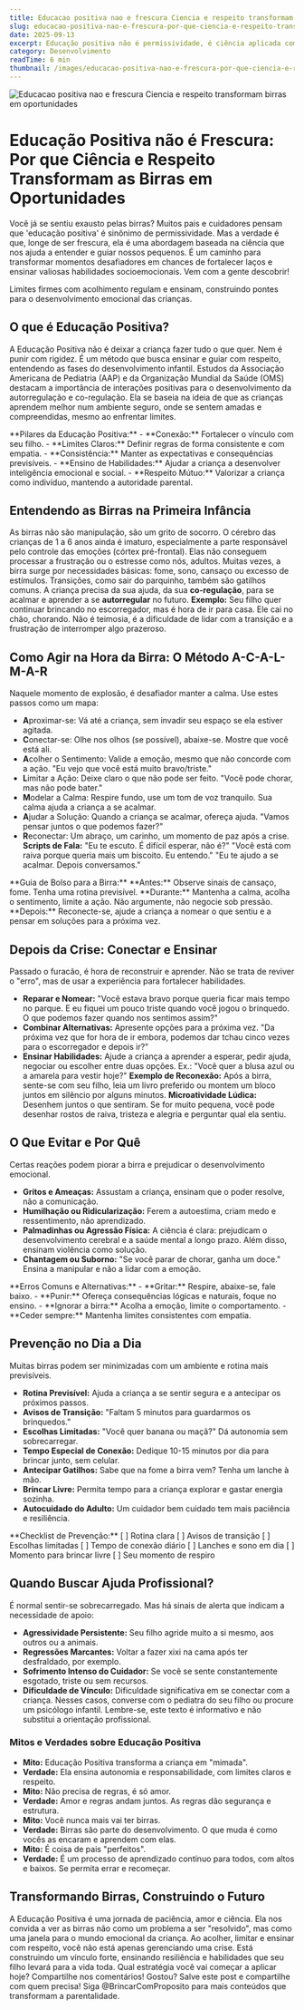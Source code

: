 ```yaml
---
title: Educacao positiva nao e frescura Ciencia e respeito transformam birras em oportunidades
slug: educacao-positiva-nao-e-frescura-por-que-ciencia-e-respeito-transformam-as-birras-em-oportunidades
date: 2025-09-13
excerpt: Educação positiva não é permissividade, é ciência aplicada com respeito. Entenda como transformar as birras da primeira infância em oportunidades de conexão e aprendizado.
category: Desenvolvimento
readTime: 6 min
thumbnail: /images/educacao-positiva-nao-e-frescura-por-que-ciencia-e-respeito-transformam-as-birras-em-oportunidades.png
---
```



<Image src="/images/educacao-positiva-nao-e-frescura-por-que-ciencia-e-respeito-transformam-as-birras-em-oportunidades.png" alt="Educacao positiva nao e frescura Ciencia e respeito transformam birras em oportunidades" />

# Educação Positiva não é Frescura: Por que Ciência e Respeito Transformam as Birras em Oportunidades

Você já se sentiu exausto pelas birras? Muitos pais e cuidadores pensam que 'educação positiva' é sinônimo de permissividade. Mas a verdade é que, longe de ser frescura, ela é uma abordagem baseada na ciência que nos ajuda a entender e guiar nossos pequenos. É um caminho para transformar momentos desafiadores em chances de fortalecer laços e ensinar valiosas habilidades socioemocionais. Vem com a gente descobrir!

<Callout>
Limites firmes com acolhimento regulam e ensinam, construindo pontes para o desenvolvimento emocional das crianças.
</Callout>

## O que é Educação Positiva?

A Educação Positiva não é deixar a criança fazer tudo o que quer. Nem é punir com rigidez. É um método que busca ensinar e guiar com respeito, entendendo as fases do desenvolvimento infantil. Estudos da Associação Americana de Pediatria (AAP) e da Organização Mundial da Saúde (OMS) destacam a importância de interações positivas para o desenvolvimento da autorregulação e co-regulação.
Ela se baseia na ideia de que as crianças aprendem melhor num ambiente seguro, onde se sentem amadas e compreendidas, mesmo ao enfrentar limites.

<Info>
**Pilares da Educação Positiva:**
- **Conexão:** Fortalecer o vínculo com seu filho.
- **Limites Claros:** Definir regras de forma consistente e com empatia.
- **Consistência:** Manter as expectativas e consequências previsíveis.
- **Ensino de Habilidades:** Ajudar a criança a desenvolver inteligência emocional e social.
- **Respeito Mútuo:** Valorizar a criança como indivíduo, mantendo a autoridade parental.
</Info>

## Entendendo as Birras na Primeira Infância

As birras não são manipulação, são um grito de socorro. O cérebro das crianças de 1 a 6 anos ainda é imaturo, especialmente a parte responsável pelo controle das emoções (córtex pré-frontal). Elas não conseguem processar a frustração ou o estresse como nós, adultos.
Muitas vezes, a birra surge por necessidades básicas: fome, sono, cansaço ou excesso de estímulos. Transições, como sair do parquinho, também são gatilhos comuns. A criança precisa da sua ajuda, da sua **co-regulação**, para se acalmar e aprender a se **autorregular** no futuro.
**Exemplo:** Seu filho quer continuar brincando no escorregador, mas é hora de ir para casa. Ele cai no chão, chorando. Não é teimosia, é a dificuldade de lidar com a transição e a frustração de interromper algo prazeroso.

## Como Agir na Hora da Birra: O Método A-C-A-L-M-A-R

Naquele momento de explosão, é desafiador manter a calma. Use estes passos como um mapa:
- **A**proximar-se: Vá até a criança, sem invadir seu espaço se ela estiver agitada.
- **C**onectar-se: Olhe nos olhos (se possível), abaixe-se. Mostre que você está ali.
- **A**colher o Sentimento: Valide a emoção, mesmo que não concorde com a ação. "Eu vejo que você está muito bravo/triste."
- **L**imitar a Ação: Deixe claro o que não pode ser feito. "Você pode chorar, mas não pode bater."
- **M**odelar a Calma: Respire fundo, use um tom de voz tranquilo. Sua calma ajuda a criança a se acalmar.
- **A**judar a Solução: Quando a criança se acalmar, ofereça ajuda. "Vamos pensar juntos o que podemos fazer?"
- **R**econectar: Um abraço, um carinho, um momento de paz após a crise.
**Scripts de Fala:**
"Eu te escuto. É difícil esperar, não é?"
"Você está com raiva porque queria mais um biscoito. Eu entendo."
"Eu te ajudo a se acalmar. Depois conversamos."

<Tip>
**Guia de Bolso para a Birra:**
**Antes:** Observe sinais de cansaço, fome. Tenha uma rotina previsível.
**Durante:** Mantenha a calma, acolha o sentimento, limite a ação. Não argumente, não negocie sob pressão.
**Depois:** Reconecte-se, ajude a criança a nomear o que sentiu e a pensar em soluções para a próxima vez.
</Tip>

## Depois da Crise: Conectar e Ensinar

Passado o furacão, é hora de reconstruir e aprender. Não se trata de reviver o "erro", mas de usar a experiência para fortalecer habilidades.
- **Reparar e Nomear:** "Você estava bravo porque queria ficar mais tempo no parque. E eu fiquei um pouco triste quando você jogou o brinquedo. O que podemos fazer quando nos sentimos assim?"
- **Combinar Alternativas:** Apresente opções para a próxima vez. "Da próxima vez que for hora de ir embora, podemos dar tchau cinco vezes para o escorregador e depois ir?"
- **Ensinar Habilidades:** Ajude a criança a aprender a esperar, pedir ajuda, negociar ou escolher entre duas opções. Ex.: "Você quer a blusa azul ou a amarela para vestir hoje?"
**Exemplo de Reconexão:** Após a birra, sente-se com seu filho, leia um livro preferido ou montem um bloco juntos em silêncio por alguns minutos.
**Microatividade Lúdica:** Desenhem juntos o que sentiram. Se for muito pequena, você pode desenhar rostos de raiva, tristeza e alegria e perguntar qual ela sentiu.

## O Que Evitar e Por Quê

Certas reações podem piorar a birra e prejudicar o desenvolvimento emocional.
- **Gritos e Ameaças:** Assustam a criança, ensinam que o poder resolve, não a comunicação.
- **Humilhação ou Ridicularização:** Ferem a autoestima, criam medo e ressentimento, não aprendizado.
- **Palmadinhas ou Agressão Física:** A ciência é clara: prejudicam o desenvolvimento cerebral e a saúde mental a longo prazo. Além disso, ensinam violência como solução.
- **Chantagem ou Suborno:** "Se você parar de chorar, ganha um doce." Ensina a manipular e não a lidar com a emoção.

<Warning>
**Erros Comuns e Alternativas:**
- **Gritar:** Respire, abaixe-se, fale baixo.
- **Punir:** Ofereça consequências lógicas e naturais, foque no ensino.
- **Ignorar a birra:** Acolha a emoção, limite o comportamento.
- **Ceder sempre:** Mantenha limites consistentes com empatia.
</Warning>

## Prevenção no Dia a Dia

Muitas birras podem ser minimizadas com um ambiente e rotina mais previsíveis.
- **Rotina Previsível:** Ajuda a criança a se sentir segura e a antecipar os próximos passos.
- **Avisos de Transição:** "Faltam 5 minutos para guardarmos os brinquedos."
- **Escolhas Limitadas:** "Você quer banana ou maçã?" Dá autonomia sem sobrecarregar.
- **Tempo Especial de Conexão:** Dedique 10-15 minutos por dia para brincar junto, sem celular.
- **Antecipar Gatilhos:** Sabe que na fome a birra vem? Tenha um lanche à mão.
- **Brincar Livre:** Permita tempo para a criança explorar e gastar energia sozinha.
- **Autocuidado do Adulto:** Um cuidador bem cuidado tem mais paciência e resiliência.

<Tip>
**Checklist de Prevenção:**
[ ] Rotina clara
[ ] Avisos de transição
[ ] Escolhas limitadas
[ ] Tempo de conexão diário
[ ] Lanches e sono em dia
[ ] Momento para brincar livre
[ ] Seu momento de respiro
</Tip>

## Quando Buscar Ajuda Profissional?

É normal sentir-se sobrecarregado. Mas há sinais de alerta que indicam a necessidade de apoio:
- **Agressividade Persistente:** Seu filho agride muito a si mesmo, aos outros ou a animais.
- **Regressões Marcantes:** Voltar a fazer xixi na cama após ter desfraldado, por exemplo.
- **Sofrimento Intenso do Cuidador:** Se você se sente constantemente esgotado, triste ou sem recursos.
- **Dificuldade de Vínculo:** Dificuldade significativa em se conectar com a criança.
Nesses casos, converse com o pediatra do seu filho ou procure um psicólogo infantil. Lembre-se, este texto é informativo e não substitui a orientação profissional.

### Mitos e Verdades sobre Educação Positiva

- **Mito:** Educação Positiva transforma a criança em "mimada".
- **Verdade:** Ela ensina autonomia e responsabilidade, com limites claros e respeito.
- **Mito:** Não precisa de regras, é só amor.
- **Verdade:** Amor e regras andam juntos. As regras dão segurança e estrutura.
- **Mito:** Você nunca mais vai ter birras.
- **Verdade:** Birras são parte do desenvolvimento. O que muda é como vocês as encaram e aprendem com elas.
- **Mito:** É coisa de pais "perfeitos".
- **Verdade:** É um processo de aprendizado contínuo para todos, com altos e baixos. Se permita errar e recomeçar.

## Transformando Birras, Construindo o Futuro

A Educação Positiva é uma jornada de paciência, amor e ciência. Ela nos convida a ver as birras não como um problema a ser "resolvido", mas como uma janela para o mundo emocional da criança.
Ao acolher, limitar e ensinar com respeito, você não está apenas gerenciando uma crise. Está construindo um vínculo forte, ensinando resiliência e habilidades que seu filho levará para a vida toda.
Qual estratégia você vai começar a aplicar hoje? Compartilhe nos comentários!
Gostou? Salve este post e compartilhe com quem precisa! Siga @BrincarComProposito para mais conteúdos que transformam a parentalidade.